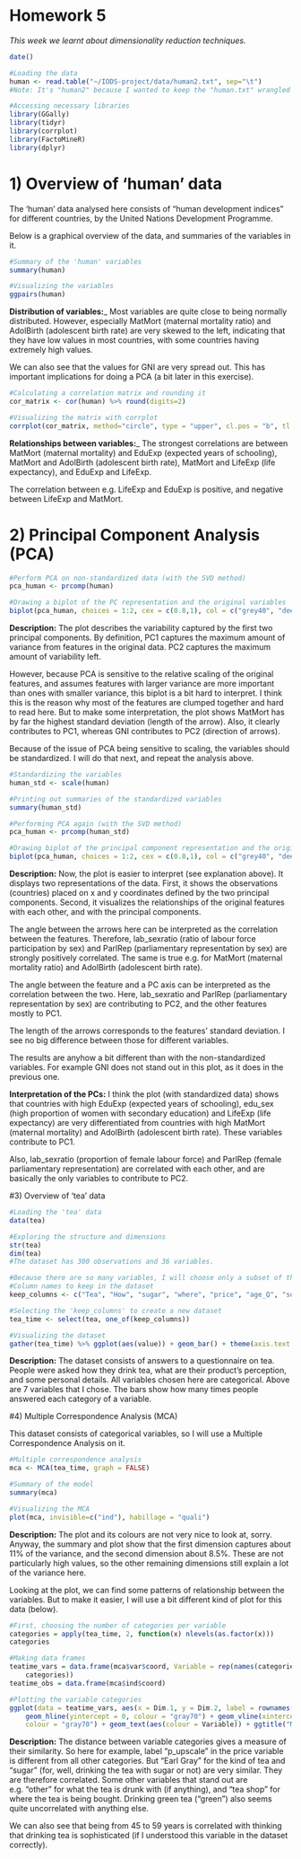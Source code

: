 # Homework 5

*This week we learnt about dimensionality reduction techniques.*

```r
date()
```

```r

#Loading the data
human <- read.table("~/IODS-project/data/human2.txt", sep="\t")
#Note: It's "human2" because I wanted to keep the "human.txt" wrangled for last week's exercise :-)

#Accessing necessary libraries
library(GGally)
library(tidyr)
library(corrplot)
library(FactoMineR)
library(dplyr)

```

# 1) Overview of 'human' data

The 'human' data analysed here consists of "human development indices" for different countries, by the United Nations Development Programme. 

Below is a graphical overview of the data, and summaries of the variables in it. 

```r

#Summary of the 'human' variables
summary(human)

#Visualizing the variables
ggpairs(human)

```

__Distribution of variables:___ Most variables are quite close to being normally distributed. However, especially MatMort (maternal mortality ratio) and AdolBirth (adolescent birth rate) are very skewed to the left, indicating that they have low values in most countries, with some countries having extremely high values.

We can also see that the values for GNI are very spread out. This has important implications for doing a PCA (a bit later in this exercise).

```r

#Calculating a correlation matrix and rounding it
cor_matrix <- cor(human) %>% round(digits=2)

#Visualizing the matrix with corrplot
corrplot(cor_matrix, method="circle", type = "upper", cl.pos = "b", tl.pos = "d", tl.cex = 0.6)

```

__Relationships between variables:___ The strongest correlations are between MatMort (maternal mortality) and EduExp (expected years of schooling), MatMort and AdolBirth (adolescent birth rate), MatMort and LifeExp (life expectancy), and EduExp and LifeExp. 

The correlation between e.g. LifeExp and EduExp is positive, and negative between LifeExp and MatMort.
  
# 2) Principal Component Analysis (PCA)

```r

#Perform PCA on non-standardized data (with the SVD method)
pca_human <- prcomp(human)

#Drawing a biplot of the PC representation and the original variables
biplot(pca_human, choices = 1:2, cex = c(0.8,1), col = c("grey40", "deeppink2"))

```

__Description:__ The plot describes the variability captured by the first two principal components. By definition, PC1 captures the maximum amount of variance from features in the original data. PC2 captures the maximum amount of variability left. 

However, because PCA is sensitive to the relative scaling of the original features, and assumes features with larger variance are more important than ones with smaller variance, this biplot is a bit hard to interpret. I think this is the reason why most of the features are clumped together and hard to read here. But to make some interpretation, the plot shows MatMort has by far the highest standard deviation (length of the arrow). Also, it clearly contributes to PC1, whereas GNI contributes to PC2 (direction of arrows).

Because of the issue of PCA being sensitive to scaling, the variables should be standardized. I will do that next, and repeat the analysis above.

```r
#Standardizing the variables
human_std <- scale(human)

#Printing out summaries of the standardized variables
summary(human_std)

#Performing PCA again (with the SVD method)
pca_human <- prcomp(human_std)

#Drawing biplot of the principal component representation and the original variables
biplot(pca_human, choices = 1:2, cex = c(0.8,1), col = c("grey40", "deeppink2"))

```

__Description:__ Now, the plot is easier to interpret (see explanation above). It displays two representations of the data. First, it shows the observations (countries) placed on x and y coordinates defined by the two principal components. Second, it visualizes the relationships of the original features with each other, and with the principal components.

The angle between the arrows here can be interpreted as the correlation between the features. Therefore, lab_sexratio (ratio of labour force participation by sex) and ParlRep (parliamentary representation by sex) are strongly positively correlated. The same is true e.g. for MatMort (maternal mortality ratio) and AdolBirth (adolescent birth rate).

The angle between the feature and a PC axis can be interpreted as the correlation between the two. Here, lab_sexratio and ParlRep (parliamentary representation by sex) are contributing to PC2, and the other features mostly to PC1. 

The length of the arrows corresponds to the features' standard deviation. I see no big difference between those for different variables.

The results are anyhow a bit different than with the non-standardized variables. For example GNI does not stand out in this plot, as it does in the previous one. 

__Interpretation of the PCs:__ I think the plot (with standardized data) shows that countries with high EduExp (expected years of schooling), edu_sex (high proportion of women with secondary education) and LifeExp (life expectancy) are very differentiated from countries with high MatMort (maternal mortality) and AdolBirth (adolescent birth rate). These variables contribute to PC1. 

Also, lab_sexratio (proportion of female labour force) and ParlRep (female parliamentary representation) are correlated with each other, and are basically the only variables to contribute to PC2.

#3) Overview of 'tea' data

```r

#Loading the 'tea' data
data(tea)

#Exploring the structure and dimensions
str(tea)
dim(tea)
#The dataset has 300 observations and 36 variables.

#Because there are so many variables, I will choose only a subset of them to analyse:
#Column names to keep in the dataset
keep_columns <- c("Tea", "How", "sugar", "where", "price", "age_Q", "sophisticated")

#Selecting the 'keep_columns' to create a new dataset
tea_time <- select(tea, one_of(keep_columns))

#Visualizing the dataset
gather(tea_time) %>% ggplot(aes(value)) + geom_bar() + theme(axis.text.x = element_text(angle = 45, hjust = 1, size = 8)) + facet_wrap("key", scales = "free")

```

__Description:__ The dataset consists of answers to a questionnaire on tea. People were asked how they drink tea, what are their product's perception, and some personal details. All variables chosen here are categorical. Above are 7 variables that I chose. The bars show how many times people answered each category of a variable.

#4) Multiple Correspondence Analysis (MCA)

This dataset consists of categorical variables, so I will use a Multiple Correspondence Analysis on it. 

```r

#Multiple correspondence analysis
mca <- MCA(tea_time, graph = FALSE)

#Summary of the model
summary(mca)

#Visualizing the MCA
plot(mca, invisible=c("ind"), habillage = "quali")


```

__Description:__ The plot and its colours are not very nice to look at, sorry. Anyway, the summary and plot show that the first dimension captures about 11% of the variance, and the second dimension about 8.5%. These are not particularly high values, so the other remaining dimensions still explain a lot of the variance here.

Looking at the plot, we can find some patterns of relationship between the variables. But to make it easier, I will use a bit different kind of plot for this data (below).

```r

#First, choosing the number of categories per variable
categories = apply(tea_time, 2, function(x) nlevels(as.factor(x)))
categories

#Making data frames
teatime_vars = data.frame(mca$var$coord, Variable = rep(names(categories), 
    categories))
teatime_obs = data.frame(mca$ind$coord)

#Plotting the variable categories
ggplot(data = teatime_vars, aes(x = Dim.1, y = Dim.2, label = rownames(teatime_vars))) + 
    geom_hline(yintercept = 0, colour = "gray70") + geom_vline(xintercept = 0, 
    colour = "gray70") + geom_text(aes(colour = Variable)) + ggtitle("MCA plot of variables") + theme_classic()


```

__Description:__ The distance between variable categories gives a measure of their similarity. So here for example, label "p_upscale" in the price variable is different from all other categories. But "Earl Gray" for the kind of tea and "sugar" (for, well, drinking the tea with sugar or not) are very similar. They are therefore correlated. Some other variables that stand out are e.g. "other" for what the tea is drunk with (if anything), and "tea shop" for where the tea is being bought. Drinking green tea ("green") also seems quite uncorrelated with anything else. 

We can also see that being from 45 to 59 years is correlated with thinking that drinking tea is sophisticated (if I understood this variable in the dataset correctly). 
